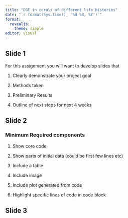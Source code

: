 ```yaml
---
title: "DGE in corals of different life histories"
date: "`r format(Sys.time(), '%d %B, %Y')`"  
format: 
  revealjs:
    theme: simple
editor: visual
---
```


## Slide 1

For this assignment you will want to develop slides that

1.  Clearly demonstrate your project goal

2.  Methods taken

3.  Preliminary Results

4.  Outline of next steps for next 4 weeks

## Slide 2

### **Minimum Required components**

1.  Show core code

2.  Show parts of initial data (could be first few lines etc)

3.  Include a table

4.  Include image

5.  Include plot generated from code

6.  Highlight specific lines of code in code block

## Slide 3
